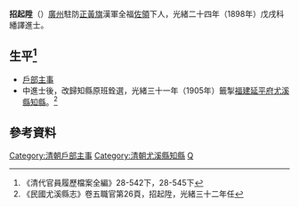 '''招起陞'''（{{bd|1851年||？年|catIdx=Z}}）[[廣州|廣州]]駐防[[正黃旗|正黃旗]]漢軍全福[[佐領|佐領]]下人，光緒二十四年（1898年）戊戌科繙譯進士。

==生平<ref>《清代官員履歷檔案全編》28-542下，28-545下</ref> ==
*[[戶部|戶部]][[主事|主事]]
*中進士後，改歸知縣原班銓選，光緒三十一年（1905年）籤掣[[福建|福建]][[延平府|延平府]][[尤溪縣|尤溪縣]][[知縣|知縣]]。<ref>《民國尤溪縣志》卷五職官第26頁，招起陞，光緒三十二年任</ref>

==參考資料==
{{reflist}}

{{光緒二十四年戊戌科繙譯進士金榜}}
{{Authority control}}
{{DEFAULTSORT:Z}}
[[Category:清朝戶部主事|Category:清朝戶部主事]]
[[Category:清朝尤溪縣知縣|Category:清朝尤溪縣知縣]]
[[Category:招姓|Q]]
